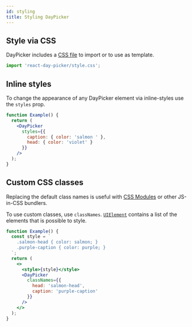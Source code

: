 ```yaml
---
id: styling
title: Styling DayPicker
---
```


## Style via CSS

DayPicker includes a [CSS
file](https://github.com/gpbl/react-day-picker/blob/master/packages/react-day-picker/style.css)
to import or to use as template.

```js
import 'react-day-picker/style.css';
```

## Inline styles

To change the appearance of any DayPicker element via inline-styles use the
`styles` prop.

```jsx showOutput open=no
function Example() {
  return (
    <DayPicker
      styles={{
        caption: { color: 'salmon ' },
        head: { color: 'violet' }
      }}
    />
  );
}
```

## Custom CSS classes

Replacing the default class names is useful with [CSS
Modules](https://github.com/css-modules/css-modules) or other JS-in-CSS
bundlers.

To use custom classes, use `classNames`. [`UIElement`](/api/interfaces/uielement)
contains a list of the elements that is possible to style.

```jsx showOutput open=no
function Example() {
  const style = `
    .salmon-head { color: salmon; }
    .purple-caption { color: purple; }
  `;
  return (
    <>
      <style>{style}</style>
      <DayPicker
        classNames={{
          head: 'salmon-head',
          caption: 'purple-caption'
        }}
      />
    </>
  );
}
```
